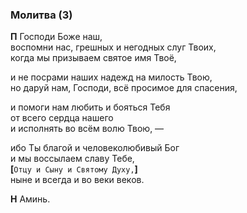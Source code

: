 ### Молитва (3)

**П** Господи Боже наш,  
воспомни нас, грешных и негодных слуг Твоих,  
когда мы призываем святое имя Твоё,

и не посрами наших надежд на милость Твою,  
но даруй нам, Господи, всё просимое для спасения,

и помоги нам любить и бояться Тебя  
от всего сердца нашего  
и исполнять во всём волю Твою, —

ибо Ты благой и человеколюбивый Бог  
и мы воссылаем славу Тебе,  
**[**`Отцу и Сыну и Святому Духу,`**]**  
ныне и всегда и во веки веков.

**Н** Аминь.
